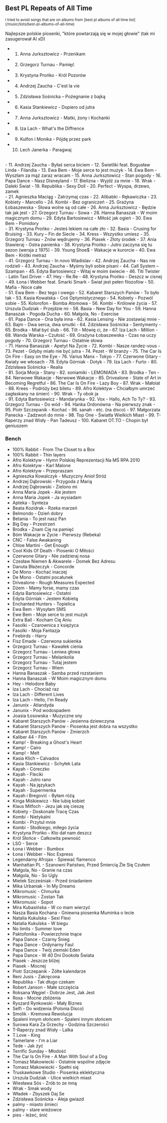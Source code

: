 ## Best PL Repeats of All Time

<small>
I tried to avoid songs that are on albums from [best pl albums of all time list](/music/lists/best-pl-albums-of-all-time)
</small>

Najlepsze polskie piosenki, "które powtarzają się w mojej głowie" (tak mi zasugerował AI xD)

- 1. Anna Jurksztowicz - Przenikam
- 2. Grzegorz Turnau - Pamięć
- 3. Krystyna Prońko - Król Pozorów
- 4. Andrzej Zaucha - C'est la vie
- 5. Zdzisława Sośnicka – Pożegnanie z bajką
- 6. Kasia Stankiewicz - Dopiero od jutra
- 7. Anna Jurksztowicz - Matki, żony i Kochanki
- 8. Iza Lach - What's the Diffrence
- 9. Kulfon i Monika - Pójdę przez park
- 10. Lech Janerka - Paragwaj

<br/>
- 11. Andrzej Zaucha - Byłaś serca biciem
- 12. Świetliki feat. Bogusław Linda - Filandia
- 13. Ewa Bem - Moje serce to jest muzyk
- 14. Ewa Bem - Wyszłam za mąż zaraz wracam
- 15. Anna Jurksztowicz - Stan pogody
- 16. Papa Dance - Nasz Disneyland
- 17. Bielizna - Wyjdź za mnie
- 18. Wrak - Daleki Świat
- 19. Republika - Sexy Doll
- 20. Perfect - Wyspa, drzewo, zamek

<br/>
- 21. Agnieszka Maciąg - Zatrzymaj czas
- 22. Alibabki - Rękawiczka
- 23. Kobiety - Marcello
- 24. Kombi - Bez ograniczeń
- 25. Grażyna Łobaszewska - Słowa wolne są od całe
- 26. Anna Jurksztowicz - Będzie tak jak jest
- 27. Grzegorz Turnau - Sowa
- 28. Hanna Banaszak - W moim magicznym domu
- 29. Edyta Bartosiewicz - Miłość jak ogień
- 30. Ewa Bem - Pomidory

<br/>
- 31. Krystyna Prońko - Jesteś lekiem na całe zło
- 32. Basia - Crusing for Bruising
- 33. Kury – Fin de Siecle
- 34. Kress - Wszystko umiesz
- 35. Grzegorz Turnau - Znów wędrujemy
- 36. Piasek - Złoty środek
- 37. Ania Stawieraj - Ostra panienka
- 38. Krystyna Prońko - Jutro zaczyna się tu sezon (wersja z 1975)
- 39. Young Shoe$ - Wakacje w kurorcie
- 40. Ewa Bem - Krótki metraż

<br/>
- 41. Grzegorz Turnau - In novo Wladislav
- 42. Andrzej Zaucha - Nas nie rodzieli
- 43. Andrzej Zaucha - Myśmy byli sobie pisani
- 44. Call System – Szampan
- 45. Edyta Bartosiewicz - Witaj w moim świecie
- 46. Titi Twister - Latin Taxi Driver
- 47. Hey - Re.Re
- 48. Krystyna Prońko - Deszcz w cisnej
- 49. Łona i Webber feat. Smarki Smark - Świat jest pełen filozofów
- 50. Mafia - Noce całe

<br/>
- 51. Ewa Bem - Bez tego i owego
- 52. Kabaret Starszych Panów - To było tak
- 53. Kasia Kowalska - Coś Optymistycznego
- 54. Kobiety - Pozwól sobie
- 55. Kolorofon - Bomba Atomowa
- 56. Kombi - Królowie życia
- 57. Urszula Dudziak - Przejdzie mi
- 58. Basia - New Day for You
- 59. Hanna Banaszak - Pogoda Ducha
- 60. Małgola, No - Exercise

<br/>
- 61. Papa Dance - Ona była inna
- 62. Kasia Lensing - Nie zostawiaj mnie
- 63. Bajm - Dwa serca, dwa smutki
- 64. Zdzisława Sośnicka - Sentymenty
- 65. Brodka - Miał być ślub
- 66. Tilt - Mówię ci, że
- 67. Iza Lach - Million
- 68. Wanda Warska – Czułość
- 69. Grażyna Łobaszewska - Czas na uczy pogody
- 70. Grzegorz Turnau - Ostatnie słowa

<br/>
- 71. Hanna Banaszak - Apetyt Na Życie
- 72. Kombi - Nasze randez-vous
- 73. Pezet - Gdyby miało nie być jutra
- 74. Pezet - W branży
- 75. The Car Is On Fire - Easy on the Eye
- 76. Varius Manx - Tokyo
- 77. Czerwone Gitary - Kwiaty we włosach
- 78. Edyta Górniak - Dotyk
- 79. Iza Lach - Furto
- 80. Zdzisława Sośnicka - Realia

<br/>
- 81. Sorja Morja - Stany 
- 82. soniamiki - LEMONIADA
- 83. Brodka - Ten
- 84. Nerwowe Wakacje - Nerwowe Wakacje
- 85. Drivealone - State of Art in Becoming Regretful
- 86. The Car Is On Fire - Lazy Boy
- 87. Wrak - Małolat
- 88. Krees - Podróży bez biletu
- 89. Afro Kolektyw - Chciałbym umrzeć zagłaskany na śmierć
- 90. Wrak - Ty obok ja

<br/>
- 91. Edyta Bartosiewicz - Mandarynka
- 92. Vox - Hallo, Ach To Ty?
- 93. Grzegorz Turnau - Do wód
- 94. Hanka Ordonówna - Na pierwszy znak
- 95. Piotr Szczepanik - Kochać
- 96. sanah - etc. (na disco)
- 97. Małgorzata Panecka - Zadzwoń do mnie
- 98. Top One - Światła Wielkich Miast
- 99. T-Raperzy znad Wisły - Pan Tadeusz
- 100. Kabaret OT.TO - Chopin był geniuszem

### Bench

- 100% Rabbit - From The Closet to a Box
- 100% Rabbit - Thin layers
- Afro Kolektyw - Hymn Polskiej Reprezentacji Na MŚ RPA 2010
- Afro Kolektyw - Karl Malone
- Afro Kolektyw - Przepraszam
- Agnieszka Kowalczyk - Muzyczny Anioł Stróż
- Andrzej Dąbrowski - Przygoda z Marią
- Andrzej Dąbrowski - Zielono mi
- Anna Maria Jopek - Ale jestem
- Anna Maria Jopek - Ja wysiadam
- Apteka - Synteza
- Beata Kozidrak - Rzeka marzeń
- Belmondo - Dzień dobry
- Betania - To jest nasz Pan
- Big Day - Przestrzeń
- Brodka - Znam Cię na pamięć
- Bóm Wakacje w Życie - Pierwszy (Rebeka)
- CNC - False Awakaning
- Chloe Martini - Get Enough
- Cool Kids Of Death - Piosenki O Miłości
- Czerwone Gitary - Nie zadzieraj nosa
- Czesław Niemen & Akwarele - Domek Bez Adresu
- Danuta Błażeczyk - Concorde
- De Mono - Kochać inaczej
- De Mono - Ostatni pocałunek
- Drivealone - Rough Measures Expected
- Dżem - Mamy forse, mamy czas
- Edyta Bartosiewicz - Ostatni
- Edyta Górniak - Jestem Kobietą
- Enchanted Hunters - Topielica
- Ewa Bem - Wysyłam SMS
- Ewe Bem - Moje serce to jest muzyk
- Extra Ball - Kocham Cię Aniu
- Fasolki - Czarownica z księżyca
- Fasolki - Moja Fantazja
- Firebirds - Harry
- Fisz Emade - Czerwona sukienka
- Grzegorz Turnau - Kawałek cienia
- Grzegorz Turnau - Leniwa głowa
- Grzegorz Turnau - Melankolia
- Grzegorz Turnau - Tutaj jestem
- Grzegorz Turnau - Wiem
- Hanna Banaszak - Samba przed rozstaniem
- Hanna Banaszak - W Moim magicznym domu
- Hey - Helodore Baby
- Iza Lach - Chociaż raz
- Iza Lach - Different Lives
- Iza Lach - Hello, I'm Ready
- Janunix - Atlandyda
- Janunix - Pod wodospadem
- Joasia Łosowska - Muzyczne sny
- Kabaret Starszych Panów - Jesienna dziewczyna
- Kabaret Starszych Panów - Piosenka jest dobra na wszystko
- Kabaret Starszych Panów - Zmierzch
- Kaliber 44 - Film
- Kamp! - Breaking a Ghost's Heart
- Kamp! - Cairo
- Kamp! - Melt
- Kasia Klich – Calvados
- Kasia Stankiewicz - Schyłek Lata
- Kayah - Córeczko
- Kayah - Fleciki
- Kayah - Jutro rano
- Kayah - Na językach
- Kayah - Supermenka
- Kayah i Bregović - Byłam różą
- Kinga Miśkiewicz - Nie lubię kobiet
- Klaus Mitfoch - Jezu jak się cieszę
- Kobiety - Doskonale Tracę Czas
- Kombi - Nietykalni
- Kombi - Przytul mnie
- Kombi - Słodkiego, miłego życia
- Krystyna Prońko – Kto dał nam deszcz
- Król Słońce - Całkowita pewność
- LSO - Serce
- Łona i Webber - Bumbox
- Łona i Webber - Noc Express
- Legendarny Afrojax - Śpiewać flamenco
- Manhattan PL - Szanowni Państwo, Przed Śmiercią Źle Się Czułem
- Małgola, No - Granie na czas
- Małgola, No - So Ugly
- Mietek Szcześniak - Przed śniadaniem
- Mika Urbaniak - In My Dreams
- Mikromusic - Chmurka
- Mikromusic - Zostan Tak
- Mikromusic - Sopot
- Mira Kubasińska - W co mam wierzyć
- Nasza Basia Kochana - Gniewna piosenka Muminka o lecie
- Natalia Kukulska - Sexi Flexi
- Natalia Kukulska - W biegu
- No limits - Summer love
- Paktofonika - Powierzchnie tnące
- Papa Dance - Czarny Śnieg
- Papa Dance - Ordynarny Faul
- Papa Dance - Twój ziemski Eden
- Papa Dance - W 40 Dni Dookoła Świata
- Piasek - Jeszcze bliżej
- Piasek - Mocnej
- Piotr Szczepanik - Żółte kalendarze
- Reni Jusis - Zakręcona
- Republika - Tak długo czekam
- Robert Janson - Małe szczęścia
- Roksana Węgiel - Dobrze Jest, Jak Jest
- Roxa - Mocne zbliżenia
- Ryszard Rynkowski - Mały Biznes
- Selfi - Do widzenia (Polonia Disco)
- Smolik - Kremowa Rewolucja
- Spaleni innym słońcem - Spaleni innym słońcem
- Surowa Kara Za Grzechy - Godzina Szczerości
- T-Raperzy znad Wisły - Lalka
- T.Love - King
- Tamerlane - I'm a Liar
- Tede - Jak żyć
- Terrific Sunday - Młodość
- The Car Is On Fire - A Man With Soul of a Dog
- Tomasz Makowiecki - Ostatnie wspólne zdjęcie
- Tomasz Makowiecki - Spełni się
- Truskawkowe Studio - Piosenka eklektyczna
- Urszula Dudziak - Ulice wielkich miast
- Wiesława Sós - Zrób to ze mną
- Wrak - Smak wody
- Władek - Zbyszek Daj Se
- Zdzisława Sośnicka - Aleja gwiazd
- palmy - miasto śmieci
- palmy - stare wieżowce
- pies - leżeć, śnić
